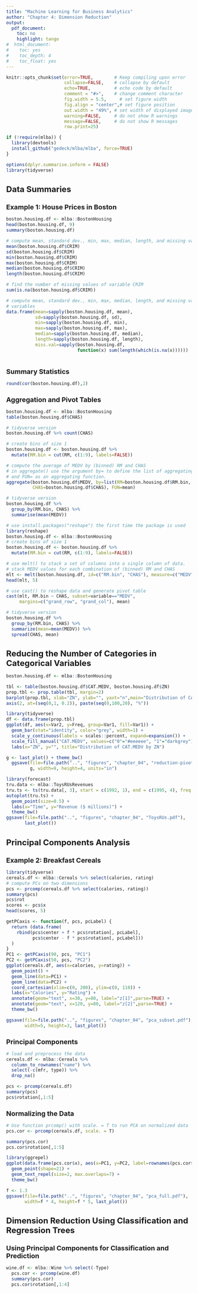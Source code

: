 ```yaml
---
title: "Machine Learning for Business Analytics"
author: "Chapter 4: Dimension Reduction"
output:
  pdf_document:
    toc: no
    highlight: tango
#  html_document:
#    toc: yes
#    toc_depth: 4
#    toc_float: yes
---
```

<style>
h1.title { font-size: 28px; }
h1 { font-size: 22px; }
h2 { font-size: 18px; }
h3 { font-size: 14px; }
h4 { font-size: 12px; }
</style>
```r
knitr::opts_chunk$set(error=TRUE,        # Keep compiling upon error
                      collapse=FALSE,    # collapse by default
                      echo=TRUE,         # echo code by default
                      comment = "#>",    # change comment character
                      fig.width = 5.5,     # set figure width
                      fig.align = "center",# set figure position
                      out.width = "49%", # set width of displayed images
                      warning=FALSE,     # do not show R warnings
                      message=FALSE,     # do not show R messages
                      row.print=25)
```


```r
if (!require(mlba)) {
  library(devtools)
  install_github("gedeck/mlba/mlba", force=TRUE)
}

options(dplyr.summarise.inform = FALSE)
library(tidyverse)
```

# Data Summaries
## Example 1: House Prices in Boston
```r
boston.housing.df <- mlba::BostonHousing
head(boston.housing.df, 9)
summary(boston.housing.df)

# compute mean, standard dev., min, max, median, length, and missing values of CRIM
mean(boston.housing.df$CRIM)
sd(boston.housing.df$CRIM)
min(boston.housing.df$CRIM)
max(boston.housing.df$CRIM)
median(boston.housing.df$CRIM)
length(boston.housing.df$CRIM)

# find the number of missing values of variable CRIM
sum(is.na(boston.housing.df$CRIM))

# compute mean, standard dev., min, max, median, length, and missing values for all
# variables
data.frame(mean=sapply(boston.housing.df, mean),
           sd=sapply(boston.housing.df, sd),
           min=sapply(boston.housing.df, min),
           max=sapply(boston.housing.df, max),
           median=sapply(boston.housing.df, median),
           length=sapply(boston.housing.df, length),
           miss.val=sapply(boston.housing.df,
                           function(x) sum(length(which(is.na(x))))))
```

```r

```

## Summary Statistics
```r
round(cor(boston.housing.df),2)
```

## Aggregation and Pivot Tables
```r
boston.housing.df <- mlba::BostonHousing
table(boston.housing.df$CHAS)

# tidyverse version
boston.housing.df %>% count(CHAS)
```

```r
# create bins of size 1
boston.housing.df <- boston.housing.df %>%
  mutate(RM.bin = cut(RM, c(1:9), labels=FALSE))

# compute the average of MEDV by (binned) RM and CHAS
# in aggregate() use the argument by= to define the list of aggregating variables,
# and FUN= as an aggregating function.
aggregate(boston.housing.df$MEDV, by=list(RM=boston.housing.df$RM.bin,
          CHAS=boston.housing.df$CHAS), FUN=mean)

# tidyverse version
boston.housing.df %>%
  group_by(RM.bin, CHAS) %>%
  summarise(mean(MEDV))
```

```r
# use install.packages("reshape") the first time the package is used
library(reshape)
boston.housing.df <- mlba::BostonHousing
# create bins of size 1
boston.housing.df <- boston.housing.df %>%
  mutate(RM.bin = cut(RM, c(1:9), labels=FALSE))

# use melt() to stack a set of columns into a single column of data.
# stack MEDV values for each combination of (binned) RM and CHAS
mlt <- melt(boston.housing.df, id=c("RM.bin", "CHAS"), measure=c("MEDV"))
head(mlt, 5)

# use cast() to reshape data and generate pivot table
cast(mlt, RM.bin ~ CHAS, subset=variable=="MEDV",
     margins=c("grand_row", "grand_col"), mean)

# tidyverse version
boston.housing.df %>%
  group_by(RM.bin, CHAS) %>%
  summarize(mean=mean(MEDV)) %>%
  spread(CHAS, mean)
```

# Reducing the Number of Categories in Categorical Variables
```r
boston.housing.df <- mlba::BostonHousing

tbl <- table(boston.housing.df$CAT.MEDV, boston.housing.df$ZN)
prop.tbl <- prop.table(tbl, margin=2)
barplot(prop.tbl, xlab="ZN", ylab="", yaxt="n",main="Distribution of CAT.MEDV by ZN")
axis(2, at=(seq(0,1, 0.2)), paste(seq(0,100,20), "%"))

library(tidyverse)
df <- data.frame(prop.tbl)
ggplot(df, aes(x=Var2, y=Freq, group=Var1, fill=Var1)) +
  geom_bar(stat="identity", color="grey", width=1) +
  scale_y_continuous(labels = scales::percent, expand=expansion()) +
  scale_fill_manual("CAT.MEDV", values=c("0"="#eeeeee", "1"="darkgrey")) +
  labs(x="ZN", y="", title="Distribution of CAT.MEDV by ZN")
```

```r
g <- last_plot() + theme_bw()
  ggsave(file=file.path("..", "figures", "chapter_04", "reduction-pivot-bar.pdf"),
         g, width=9, height=4, units="in")
```

```r
library(forecast)
tru.data <- mlba::ToysRUsRevenues
tru.ts <- ts(tru.data[, 3], start = c(1992, 1), end = c(1995, 4), freq = 4)
autoplot(tru.ts) +
  geom_point(size=0.5) +
  labs(x="Time", y="Revenue ($ millions)") +
  theme_bw()
ggsave(file=file.path("..", "figures", "chapter_04", "ToysRUs.pdf"),
       last_plot())
```

# Principal Components Analysis
## Example 2: Breakfast Cereals
```r
library(tidyverse)
cereals.df <- mlba::Cereals %>% select(calories, rating)
# compute PCs on two dimensions
pcs <- prcomp(cereals.df %>% select(calories, rating))
summary(pcs)
pcs$rot
scores <- pcs$x
head(scores, 5)
```

```r
getPCaxis <- function(f, pcs, pcLabel) {
  return (data.frame(
    rbind(pcs$center + f * pcs$rotation[, pcLabel],
          pcs$center - f * pcs$rotation[, pcLabel]))
  )
}
PC1 <- getPCaxis(90, pcs, "PC1")
PC2 <- getPCaxis(50, pcs, "PC2")
ggplot(cereals.df, aes(x=calories, y=rating)) +
  geom_point() +
  geom_line(data=PC1) +
  geom_line(data=PC2) +
  coord_cartesian(xlim=c(0, 200), ylim=c(0, 110)) +
  labs(x="Calories", y="Rating") +
  annotate(geom="text", x=30, y=80, label="z[1]",parse=TRUE) +
  annotate(geom="text", x=120, y=80, label="z[2]",parse=TRUE) +
  theme_bw()

ggsave(file=file.path("..", "figures", "chapter_04", "pca_subset.pdf"),
       width=5, height=3, last_plot())
```

## Principal Components
```r
# load and preprocess the data
cereals.df <- mlba::Cereals %>%
  column_to_rownames("name") %>%
  select(-c(mfr, type)) %>%
  drop_na()

pcs <- prcomp(cereals.df)
summary(pcs)
pcs$rotation[,1:5]
```

## Normalizing the Data
```r
# Use function prcomp() with scale. = T to run PCA on normalized data
pcs.cor <- prcomp(cereals.df, scale. = T)

summary(pcs.cor)
pcs.cor$rotation[,1:5]
```

```r
library(ggrepel)
ggplot(data.frame(pcs.cor$x), aes(x=PC1, y=PC2, label=rownames(pcs.cor$x))) +
  geom_point(shape=21) +
  geom_text_repel(size=2, max.overlaps=7) +
  theme_bw()

f <- 1.3
ggsave(file=file.path("..", "figures", "chapter_04", "pca_full.pdf"),
       width=f * 4, height=f * 5, last_plot())
```

# Dimension Reduction Using Classification and Regression Trees
## Using Principal Components for Classification and Prediction
```r
wine.df <- mlba::Wine %>% select(-Type)
  pcs.cor <- prcomp(wine.df)
  summary(pcs.cor)
  pcs.cor$rotation[,1:4]
```

